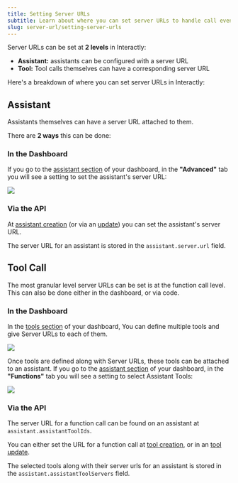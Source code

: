 ```yaml
---
title: Setting Server URLs
subtitle: Learn about where you can set server URLs to handle call events.
slug: server-url/setting-server-urls
---
```


Server URLs can be set at **2 levels** in Interactly:

- **Assistant:** assistants can be configured with a server URL
- **Tool:** Tool calls themselves can have a corresponding server URL

Here's a breakdown of where you can set server URLs in Interactly:

## Assistant

Assistants themselves can have a server URL attached to them.

There are **2 ways** this can be done:

### In the Dashboard
If you go to the [assistant section](https://dashboard.interactly.ai/assistants) of your dashboard, in the **"Advanced"** tab you will see a setting to set the assistant's server URL:

<Frame caption="Setting server URL at the assistant level.">
  <img src="/images/server-url/assistant-server-url-dashboard.png" />
</Frame>

### Via the API
At [assistant creation](/api-reference/assistants/create-assistant) (or via an [update](/api-reference/assistants/update-assistant)) you can set the assistant's server URL.

The server URL for an assistant is stored in the `assistant.server.url` field.

## Tool Call

The most granular level server URLs can be set is at the function call level. This can also be done either in the dashboard, or via code.

### In the Dashboard
In the [tools section](https://dashboard.interactly.ai/tools) of your dashboard, You can define multiple tools and give Server URLs to each of them.

<Frame caption="Setting server URL at the tools level.">
  <img src="/images/server-url/function-call-server-url-dashboard.png" />
</Frame>

Once tools are defined along with Server URLs, these tools can be attached to an assistant.
If you go to the [assistant section](https://dashboard.interactly.ai/assistants) of your dashboard, in the **"Functions"** tab you will see a setting to select Assistant Tools:

<Frame caption="Setting server URL at the tools level.">
  <img src="/images/server-url/select-tools-under-assistant.png" />
</Frame>

### Via the API

The server URL for a function call can be found on an assistant at `assistant.assistantToolIds`.

You can either set the URL for a function call at [tool creation](/api-reference/tools/create-tool), or in an [tool update](/api-reference/tools/update-tool).

The selected tools along with their server urls for an assistant is stored in the `assistant.assistantToolServers` field.
